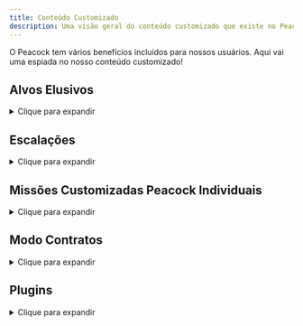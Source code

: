 ```yaml
---
title: Conteúdo Customizado
description: Uma visão geral do conteúdo customizado que existe no Peacock.
---
```


O Peacock tem vários benefícios incluídos para nossos usuários. Aqui vai uma espiada no nosso conteúdo customizado!

## Alvos Elusivos

<details>

<summary>Clique para expandir</summary>

Dentro do Peacock, você pode jogar Alvos Elusivos sem nenhum tempo limite ao reiniciar (ao contrário do Arcade de Alvos Elusivos), e sem nenhum tempo limite.
* **Como Jogar**:
    * Depois de iniciar o Hitman 3 usando o Peacock, vá para `Career` -> `Elusive Targets` no jogo.

</details>

## Escalações

<details>
<summary>Clique para expandir</summary>

* **Escalações Peacock Personalizadas**
  * O Peacock suporta escalações (Originais Peacock) personalizadas. Essas escalações estão disponíveis em jogo por predefinição. Você pode ver algumas das escalações customizadas listadas nos [Roadmaps](https://thepeacockproject.org/wiki/roadmaps) também.

* **Escalações dos Servidores Oficiais**
    * Peacock também suporta algumas escalações dos servidores oficiais, embora não todas foram portadas. Essas escalações estão disponíveis em jogo por predefinição.
* **Escalações Legado**
    * Peacock suporta escalações do Hitman 2016 que não foram portadas para o Hitman 2 ou 3 (escalações 'legado').
    * Para instalar escalações legacy, pesquise `legacy in: plugin-releases` no servidor Discord do Peacock. Faça o download de `LegacyEscalationsPlugin.js` e mova o arquivo para a mesma pasta onde o `Start Server.cmd` e o `peacockpatcher.exe` estão.
    * Vá para o menu `Destinations`, e escolha um mapa em jogo para acessar as escalações.

* Nota: Você pode selecionar níveis específicos de escalações ao usar a ferramenta Escalation Level Picker, como explicado [aqui](https://thepeacockproject.org/wiki/intel/#loadout-profiles--escalation-level-picker)

</details>

## Missões Customizadas Peacock Individuais

<details>
<summary>Clique para expandir</summary>

**Missões Personalizadas Individuais**

O Peacock tem duas missões personalizadas que são excepcionais (essas missões não são escalações nem contratos, mas são melhor descritas como "Missões Bônus"):
* **Tradições do Negócio (Traditions of the Trade)**
  * Pode ser acessada em `Destinations` > `Bangkok` no jogo
* **O Assassínio de Lee Hong (The Lee Hong Assassination)**
  * Pode ser acessada em `Destinations` > `Chongqing` no jogo

</details>

## Modo Contratos

<details>
<summary>Clique para expandir</summary>

O Peacock suporta ambos contratos de servidores oficiais e contratos personalizados Peacock.

* **Contratos em Destaque**
  * Aqui estão incluídos todos os contratos em destaque dos servidores oficiais, assim como alguns contratos (Originais Peacock) customizados criados pela equipe de desenvolvimento do Peacock e até mesmo de usuários regulares. Você pode ver alguns desses contratos customizados [aqui]](https://thepeacockproject.org/wiki/roadmaps).
  * Como Jogar:
    * Vá para o menu `Game Modes` -> `Contracts` -> `Featured` em jogo
* **Criados por Usuários, Contratos de Servidores Oficiais**
  * Como Instalar:
      * Nota: Isso funciona apenas enquanto o bot está autenticado para a plataforma em questão. [Mais informações aqui](https://bot.hitmaps.com/).
      * Vá para o menu `Game Modes` -> `Contracts` -> `Contract Lookup` em jogo.
      * Entre com o ID do contrato do servidor oficial (**Contratos de qualquer plataforma exceto Nintendo Switch são suportados para isso**).
      * O contrato será agor baixado na sua pasta `Contracts`.
  * Como Jogar: Vá para o menu `Game Modes` -> `Contracts` -> `My Contracts` em jogo.
* **Criados por Usuários, Contratos Personalizados Peacock**
  * Como Instalar:
    * Faça o Download dos arquivos `.ocre` de contratos do canal `share-contracts` no Discord do Peacock. Instale esse arquivo `.ocre` para a sua pasta `Contracts`, [como mostrado nessa imagem](https://media.discordapp.net/attachments/833505136290299935/991101789426421760/unknown.png).
    * Como Criar o Seu Próprio:
    * Se você criar um contrato em jogo enquanto estiver conectado ao servidor Peacock, seu contrato será salvo como um arquivo `.ocre` na pasta `Contracts`, [como mostrado nessa imagem](https://media.discordapp.net/attachments/833505136290299935/991101789426421760/unknown.png).
    * Tenha a certeza de compartilhar seu arquivo `.ocre` no canal `share-contracts` do servidor Discord do Peacock se quiser que outros joguem seu contrato customizado Peacock.
  * Como Jogar:
    * Vá para o menu `Game Modes` -> `Contracts` -> `My Contracts` em jogo.

</details>

## Plugins

<details>
<summary>Clique para expandir</summary>

Além do plugin de Escalações Legacy (Legado), que foi descrito anteriormente na seção de Escalações, o Peacock suporta uma vasta gama de mods do servidor (plugins). Esses incluem, mas não estão limitados a:
* **Modo Massacre**
  * Todos os NPCs reais são marcados como alvos, podendo receber avaliação Assassino Silencioso depois de ter matado a todos.
  * Nota: Bem bugado em mapas com mais de 200 alvos, armas podem falhar em momentos aleatórios. Você pode precisar matar usando métodos corpo a corpo.
* **Os Seis de Sarajevo**
  * Missões Bônus de outra forma disponíveis apenas na versão PlayStation de Hitman 2016.
  * Instruções de Instalação: https://rentry.org/H3_TS6
* **Plugins para adicionar armas não usadas no jogo**
* **Plugins para modificar armas e disfarces existentes**
* **Como Instalar Pluggins**:
    * Amplamente falando, para baixar plugins, vá para `#plugin-releases` no servidor Discord do Peacock e faça o download de um plugin em que tenha interesse.
    * Então, coloque na mesma pasta onde o `Start Server.cmd` e o `peacockpatcher.exe` estão.
  * Tenha certeza de verificar por quaisquer outras instruções no canal `#plugin-releases` por um certo plugin, já que certos plugins poder necessitar de mais passos de instalação ou são incompatíveis com versões mais recentes do Peacock.

**Nota: Plugins são apenas uma pequena porção da comunidade Hitman de mods. Vários mods de Hitman são manipulados pelo lado do cliente e estão fora da alçada do Peacock.** Mais mods gerais de uso pelo usuário, fora da responsabilidade do Peacock, estão agregados aqui:
  * [Nexusmods](https://www.nexusmods.com/hitman3)
  * [Discord de Mods Glacier](https://discord.com/invite/6UDtuYhZP6)

</details>

